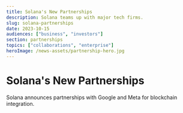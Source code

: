 ```yaml
---
title: Solana's New Partnerships
description: Solana teams up with major tech firms.
slug: solana-partnerships
date: 2023-10-15
audiences: ["business", "investors"]
section: partnerships
topics: ["collaborations", "enterprise"]
heroImage: /news-assets/partnership-hero.jpg
---
```


# Solana's New Partnerships

Solana announces partnerships with Google and Meta for blockchain integration.

